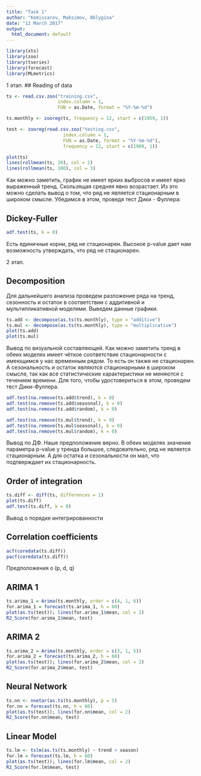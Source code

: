 ---
title: "Task 1"
author: "Komissarov, Maksimov, Oblygina"
date: "12 March 2017"
output:
  html_document: default
---

```{r setup, include = FALSE}
library(xts)
library(zoo)
library(tseries)
library(forecast)
library(MLmetrics)
```

1 этап.
## Reading of data


```{r read}
ts <- read.csv.zoo("training.csv",
                   index.column = 1,
                   FUN = as.Date, format = "%Y-%m-%d")

ts.monthly <- zooreg(ts, frequency = 12, start = c(1959, 1))

test <- zooreg(read.csv.zoo("testing.csv",
                     index.column = 1,
                     FUN = as.Date, format = "%Y-%m-%d"),
                     frequency = 12, start = c(1989, 1))
```

```{r, echo=FALSE}
plot(ts)
lines(rollmean(ts, 20), col = 2)
lines(rollmean(ts, 100), col = 3)
```
Как можно заметить, график не имеет ярких выбросов и имеет ярко выраженный тренд. Скользящая средняя явно возрастает. Из это можно сделать вывод о том, что ряд не является стационарным в широком смысле. Убедимся в этом, проведя тест Дики - Фуллера:

## Dickey-Fuller


```{r adf}
adf.test(ts, k = 0)
```

Есть единичные корни, ряд не стационарен.
Высокое p-value дает нам возможность утверждать, что ряд не стационарен.

2 этап.

## Decomposition

Для дальнейшего анализа проведем разложение ряда на тренд, сезонность и остаток в соответствии с аддитивной и мультипликативной моделями. Выведем данные графики.

```{r decompose}
ts.add <- decompose(as.ts(ts.monthly), type = "additive")
ts.mul <- decompose(as.ts(ts.monthly), type = "multiplicative")
plot(ts.add)
plot(ts.mul)
```
Вывод по визуальной составляющей.
Как можно заметить тренд в обеих моделях имеет чёткое соответствие стационарности с имеющимся у нас временным рядом. То есть он также не стационарен. А сезональность и остаток являются стационарными в широком смысле, так как все статистические характеристики не меняются с течением времени. Для того, чтобы удостовериться в этом, проведем тест Дики-Фуллера.

```{r adf on decomposition, message=FALSE}
adf.test(na.remove(ts.add$trend), k = 0)
adf.test(na.remove(ts.add$seasonal), k = 0)
adf.test(na.remove(ts.add$random), k = 0)
```
```{r adf on decomposition, message=FALSE}
adf.test(na.remove(ts.mul$trend), k = 0)
adf.test(na.remove(ts.mul$seasonal), k = 0)
adf.test(na.remove(ts.mul$random), k = 0)
```

Вывод по ДФ.
Наше предположение верно. В обеих моделях значение параметра p-value у тренда большое, следовательно, ряд не является стационарным. А для остатка и сезональности он мал, что подтверждает их стационарность.

## Order of integration

```{r integr, warning=FALSE}
ts.diff <- diff(ts, differences = 1)
plot(ts.diff)
adf.test(ts.diff, k = 0)
```

Вывод о порядке интегрированности

## Correlation coefficients

```{r acfpacf, warning=FALSE}
acf(coredata(ts.diff))
pacf(coredata(ts.diff))
```

Предположения о (p, d, q)

## ARIMA 1

```{r arima_1, warning=FALSE}
ts.arima_1 = Arima(ts.monthly, order = c(4, 1, 6))
for.arima_1 = forecast(ts.arima_1, h = 60)
plot(as.ts(test)); lines(for.arima_1$mean, col = 2)
R2_Score(for.arima_1$mean, test)
```

## ARIMA 2

```{r arima_2, warning=FALSE}
ts.arima_2 = Arima(ts.monthly, order = c(3, 1, 5))
for.arima_2 = forecast(ts.arima_2, h = 60)
plot(as.ts(test)); lines(for.arima_2$mean, col = 2)
R2_Score(for.arima_2$mean, test)
```

## Neural Network

```{r nn, warning=FALSE}
ts.nn <- nnetar(as.ts(ts.monthly), p = 5)
for.nn = forecast(ts.nn, h = 60)
plot(as.ts(test)); lines(for.nn$mean, col = 2)
R2_Score(for.nn$mean, test)
```

## Linear Model

```{r lm, warning=FALSE}
ts.lm <- tslm(as.ts(ts.monthly) ~ trend + season)
for.lm = forecast(ts.lm, h = 60)
plot(as.ts(test)); lines(for.lm$mean, col = 2)
R2_Score(for.lm$mean, test)
```
